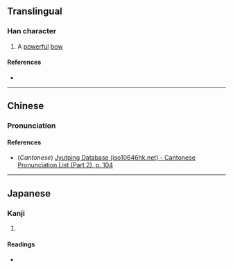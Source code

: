 {{character info/new}}
==Translingual==

===Han character===
{{Han char|rn=57|rad=弓|as=03|sn=6|four=|canj=NN,XXNN|ids=⿰弓弓}}

# A [[powerful]] [[bow]]

====References====
* {{Han ref|kx=0357.070|dkj=09725|dj=0673.150|hdz=20991.120|uh=5F1C|ud=24348}}

----

==Chinese==
{{zh-forms}}

===Pronunciation===
{{zh-pron
|m=jiàng
|c=koeng5
|mc=y
|oc=y
|ma=
|cat=
}}

====References====
* (''Cantonese'') [http://www.iso10646hk.net/jp/document/download.jsp Jyutping Database (iso10646hk.net) - Cantonese Pronunciation List (Part 2), p. 104]

----

==Japanese==

===Kanji===
{{ja-kanji|grade=|rs=弓03}}

# {{defn|lang=ja|sort=弓03}}

====Readings====
* {{ja-readings|on=[[きょう]] (kyō), [[ごう]] (gō), [[き]] (ki)|kun=[[つよい]] (tsuyoi), [[つよいゆみ]] (tsuyoiyumi)}}